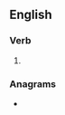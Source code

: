==English==

===Verb===
{{head|en|verb form}}

# {{present participle of|iterate|lang=en|nocat=1}}

===Anagrams===
* {{anagrams|en|a=aegiinrtt|granitite}}